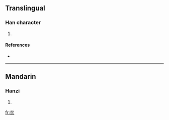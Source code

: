 ==Translingual==

===Han character===
{{Han char|rn=86|rad=火|as=04|sn=8|four=8080<sub>9</sub>|canj=金尸竹火 (CSHF)}}

# {{defn|Han|sort=火04}}

====References====
* {{Han ref|kx=0666.290|dkj=18893|dj=1076.060|hdz=32192.100|uh=7083|ud=28803|bh=CD5A|bd=52570}}

----

==Mandarin==

===Hanzi===
{{cmn-hanzi|pin=[[fén]] ([[fen2]])|wg=fen<sup>2</sup>}}

# {{defn|Mandarin}}

[[fr:炃]]